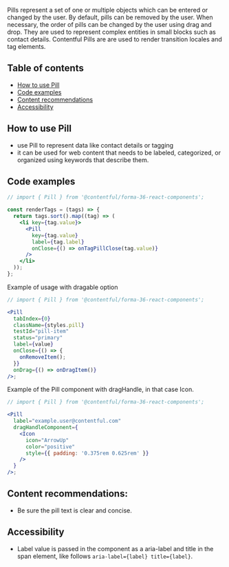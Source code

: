 Pills represent a set of one or multiple objects which can be entered or changed by the user. By default, pills can be removed by the user. When necessary, the order of pills can be changed by the user using drag and drop. They are used to represent complex entities in small blocks such as contact details. Contentful Pills are are used to render transition locales and tag elements.

## Table of contents
- [How to use Pill](#how-to-use-pill)
- [Code examples](#code-examples)
- [Content recommendations](#content-recommendations)
- [Accessibility](#accessibility)

## How to use Pill

- use Pill to represent data like contact details or tagging
- it can be used for web content that needs to be labeled, categorized, or organized using keywords that describe them.

## Code examples

```jsx
// import { Pill } from '@contentful/forma-36-react-components';

const renderTags = (tags) => {
  return tags.sort().map((tag) => (
    <li key={tag.value}>
      <Pill
        key={tag.value}
        label={tag.label}
        onClose={() => onTagPillClose(tag.value)}
      />
    </li>
  ));
};
```

Example of usage with dragable option

```jsx
// import { Pill } from '@contentful/forma-36-react-components';

<Pill
  tabIndex={0}
  className={styles.pill}
  testId="pill-item"
  status="primary"
  label={value}
  onClose={() => {
    onRemoveItem();
  }}
  onDrag={() => onDragItem()}
/>;
```

Example of the Pill component with dragHandle, in that case Icon.

```jsx
// import { Pill } from '@contentful/forma-36-react-components';

<Pill
  label="example.user@contentful.com"
  dragHandleComponent={
    <Icon
      icon="ArrowUp"
      color="positive"
      style={{ padding: '0.375rem 0.625rem' }}
    />
  }
/>;
```

## Content recommendations:

- Be sure the pill text is clear and concise.

## Accessibility

- Label value is passed in the component as a aria-label and title in the span element, like follows `aria-label={label} title={label}`.
